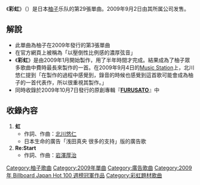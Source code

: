 {{Infobox Single
| Name           = 彩虹
| Cover Size     =
| Caption        =
| Artist         = [[柚子_(组合)|柚子]]
| from Album     = [[FURUSATO|FURUSATO]]
| Released       = 2009年9月2日
| Format         =
| Recorded       =
| Genre          = [[J-Pop|J-Pop]]
| Language       =
| Length         = 
| Label          =
| Writer         = [[北川悠仁|北川悠仁]]
| Lyricist       =
| Composer       =
| Arranger       =
| Certification  = 
| Chart position = 
| Last single    = 小草莓<br />（2009年）
| This single    = '''彩虹'''<br />（2009年）
| Next single    = 樱会/My Life<br />（2010年）
| Misc           ={{Extra track listing
 | Album         = FURUSATO
 | Type          = studio
 | prev_track    = 
 | prev_no       = 
 | this_track    = '''彩虹'''
 | track_no      = 
 | next_track    = 
 | next_no       = 
}}{{Extra track listing
 | Album         = YUZU YOU [2006-2011]
 | Type          = greatest
 | prev_track    = 
 | prev_no       = 
 | this_track    = '''彩虹'''
 | track_no      = 
 | next_track    = 
 | next_no       = 
}}
}}

《'''彩虹'''》（{{lang|ja|虹}}）是日本[[柚子_(組合)|柚子]]乐队的第29張單曲。2009年9月2日由其所属公司{{link-ja|Senha&Company|セーニャ・アンド・カンパニー}}发售。

== 解說 ==
*此單曲為柚子在2009年發行的第3張單曲
*在官方網頁上被稱為「以壓倒性比例感的濃厚弦音」
*《'''彩虹'''》是由2009年1月開始製作，用了半年時間才完成。結果成為了柚子眾多歌曲中費時最長來製作的一首。在2009年9月4日的[[Music_Station|Music Station]]上，北川悠仁提到「在製作的過程中感覺到，錄音的時候也感覺到這首歌可能會成為柚子的一首代表作，所以很重視其製作。」
*同時收錄於2009年10月7日發行的原創專輯『'''[[FURUSATO_(柚子專輯)|FURUSATO]]'''』中

== 收錄內容 ==
#'''虹'''
#*作詞、作曲：[[北川悠仁|北川悠仁]]
#*日本生命的廣告「浅田真央 很多的支持」版的廣告歌
#'''Re:Start'''
#*作詞、作曲：[[岩澤厚治|岩澤厚治]]

{{音乐小作品}}
{{柚子单曲}}
{{Billboard JAPAN Hot 100 週榜冠軍 (2009年)|2009年9月14日}}

{{DEFAULTSORT:Niji}}
[[Category:柚子歌曲|Category:柚子歌曲]]
[[Category:2009年單曲|Category:2009年單曲]]
[[Category:廣告歌曲|Category:廣告歌曲]]
[[Category:2009年_Billboard_Japan_Hot_100_週榜冠軍作品|Category:2009年 Billboard Japan Hot 100 週榜冠軍作品]]
[[Category:彩虹題材歌曲|Category:彩虹題材歌曲]]
